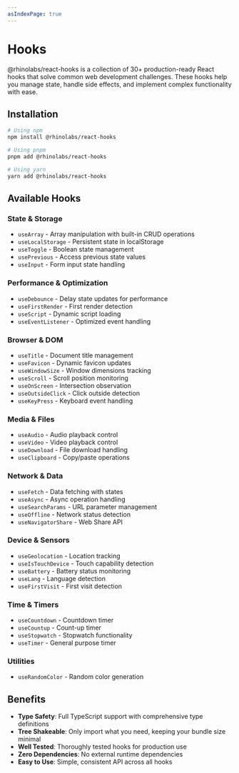 ```yaml
---
asIndexPage: true
---
```


# Hooks

@rhinolabs/react-hooks is a collection of 30+ production-ready React hooks that solve common web development challenges. These hooks help you manage state, handle side effects, and implement complex functionality with ease.

## Installation

```bash
# Using npm
npm install @rhinolabs/react-hooks

# Using pnpm
pnpm add @rhinolabs/react-hooks

# Using yarn
yarn add @rhinolabs/react-hooks
```

## Available Hooks

### State & Storage
- `useArray` - Array manipulation with built-in CRUD operations
- `useLocalStorage` - Persistent state in localStorage
- `useToggle` - Boolean state management
- `usePrevious` - Access previous state values
- `useInput` - Form input state handling

### Performance & Optimization
- `useDebounce` - Delay state updates for performance
- `useFirstRender` - First render detection
- `useScript` - Dynamic script loading
- `useEventListener` - Optimized event handling

### Browser & DOM
- `useTitle` - Document title management
- `useFavicon` - Dynamic favicon updates
- `useWindowSize` - Window dimensions tracking
- `useScroll` - Scroll position monitoring
- `useOnScreen` - Intersection observation
- `useOutsideClick` - Click outside detection
- `useKeyPress` - Keyboard event handling

### Media & Files
- `useAudio` - Audio playback control
- `useVideo` - Video playback control
- `useDownload` - File download handling
- `useClipboard` - Copy/paste operations

### Network & Data
- `useFetch` - Data fetching with states
- `useAsync` - Async operation handling
- `useSearchParams` - URL parameter management
- `useOffline` - Network status detection
- `useNavigatorShare` - Web Share API

### Device & Sensors
- `useGeolocation` - Location tracking
- `useIsTouchDevice` - Touch capability detection
- `useBattery` - Battery status monitoring
- `useLang` - Language detection
- `useFirstVisit` - First visit detection

### Time & Timers
- `useCountdown` - Countdown timer
- `useCountup` - Count-up timer
- `useStopwatch` - Stopwatch functionality
- `useTimer` - General purpose timer

### Utilities
- `useRandomColor` - Random color generation

## Benefits

- **Type Safety**: Full TypeScript support with comprehensive type definitions
- **Tree Shakeable**: Only import what you need, keeping your bundle size minimal
- **Well Tested**: Thoroughly tested hooks for production use
- **Zero Dependencies**: No external runtime dependencies
- **Easy to Use**: Simple, consistent API across all hooks

